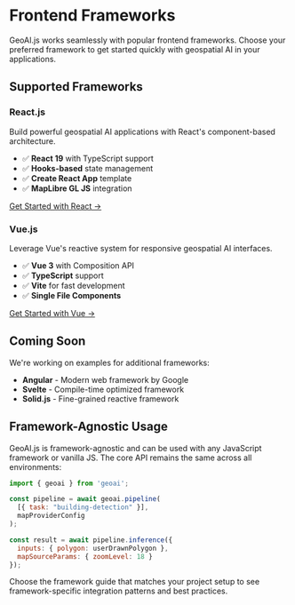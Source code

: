 # Frontend Frameworks

GeoAI.js works seamlessly with popular frontend frameworks. Choose your preferred framework to get started quickly with geospatial AI in your applications.

## Supported Frameworks

### React.js
Build powerful geospatial AI applications with React's component-based architecture.

- ✅ **React 19** with TypeScript support
- ✅ **Hooks-based** state management
- ✅ **Create React App** template
- ✅ **MapLibre GL JS** integration

[Get Started with React →](/frontend-frameworks/react-quickstart)

### Vue.js
Leverage Vue's reactive system for responsive geospatial AI interfaces.

- ✅ **Vue 3** with Composition API
- ✅ **TypeScript** support
- ✅ **Vite** for fast development
- ✅ **Single File Components**

[Get Started with Vue →](/frontend-frameworks/vue-quickstart)

## Coming Soon

We're working on examples for additional frameworks:

- **Angular** - Modern web framework by Google
- **Svelte** - Compile-time optimized framework
- **Solid.js** - Fine-grained reactive framework

## Framework-Agnostic Usage

GeoAI.js is framework-agnostic and can be used with any JavaScript framework or vanilla JS. The core API remains the same across all environments:

```javascript
import { geoai } from 'geoai';

const pipeline = await geoai.pipeline(
  [{ task: "building-detection" }],
  mapProviderConfig
);

const result = await pipeline.inference({
  inputs: { polygon: userDrawnPolygon },
  mapSourceParams: { zoomLevel: 18 }
});
```

Choose the framework guide that matches your project setup to see framework-specific integration patterns and best practices.
